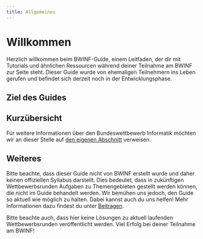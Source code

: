 ```yaml
---
title: Allgemeines
---
```



# Willkommen
Herzlich willkommen beim BWINF-Guide, einem Leitfaden, der dir mit Tutorials und ähnlichen Ressourcen während deiner Teilnahme am BWINF zur Seite steht. Dieser Guide wurde von ehemaligen Teilnehmern ins Leben gerufen und befindet sich derzeit noch in der Entwicklungsphase.

## Ziel des Guides
<IncompleteSection />

## Kurzübersicht
Für weitere Informationen über den Bundeswettbewerb Informatik möchten wir an dieser Stelle auf [den eigenen Abschnitt](bundeswettbewerb/) verweisen.
<IncompleteSection />

## Weiteres
Bitte beachte, dass dieser Guide nicht von BWINF erstellt wurde und daher keinen offiziellen Syllabus darstellt. Dies bedeutet, dass in zukünftigen Wettbewerbsrunden Aufgaben zu Themengebieten gestellt werden können, die nicht im Guide behandelt werden. Wir bemühen uns jedoch, den Guide so aktuell wie möglich zu halten. Dabei kannst auch du uns helfen! Mehr Informationen dazu findest du unter [Beitragen](general/contribution). 

Bitte beachte auch, dass hier keine Lösungen zu aktuell laufenden Wettbewerbsrunden veröffentlicht werden. Viel Erfolg bei deiner Teilnahme am BWINF!
<IncompletePage />
